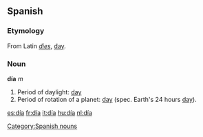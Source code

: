 ==Spanish==
===Etymology===
From Latin ''[[dies]]'', [[day]].

===Noun===
'''día''' ''m''

#Period of daylight: [[day]]
#Period of rotation of a planet: [[day]] (spec. Earth's 24 hours [[day]]).

[[Category:Spanish nouns]]

[[es:día]]
[[fr:día]]
[[it:día]]
[[hu:día]]
[[nl:día]]